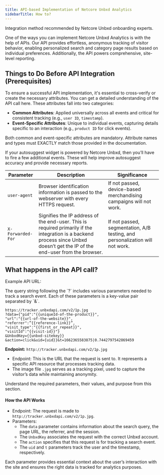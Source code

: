 ```yaml
---
title: API-based Implementation of Netcore Unbxd Analytics
sidebarTitle: How to?
---
```


<Info> Integration method recommended by Netcore Unbxd onboarding experts.</Info>

One of the ways you can implement Netcore Unbxd Analytics is with the help of APIs. Our API provides effortless, anonymous tracking of visitor behavior, enabling personalized search and category page results based on individual preferences. Additionally, the API powers comprehensive, site-level reporting.

## Things to Do Before API Integration (Prerequisites)
<Steps>
  <Step title="Add the common and event-specific attributes">
  
  To ensure a successful API implementation, it's essential to cross-verify or create the necessary attributes. You can get a detailed understanding of the API call here. These attributes fall into two categories:
  
  - **Common Attributes**: Applied universally across all events and critical for consistent tracking (e.g., `user ID`, `timestamp`).
  - **Event-Specific Attributes**: Unique to individual events, capturing details specific to an interaction (e.g., `product ID` for click events).

  <Note>
  Both common and event-specific attributes are mandatory. Attribute names and types must EXACTLY match those provided in the documentation.
</Note>

  </Step>
  <Step title="Add Autosuggest attributes">

  If your autosuggest widget is powered by Netcore Unbxd, then you’ll have to fire a few additional events. These will help improve autosuggest accuracy and provide necessary reports.
  </Step>
  
  <Step title="Pass the Request with the Following HTTP Headers">

   | Parameter         | Description                                                                                                                                                                   | Significance                                                                 |
   | ----------------- | ----------------------------------------------------------------------------------------------------------------------------------------------------------------------------- | ---------------------------------------------------------------------------- |
   | `user-agent`      | Browser identification information is passed to the webserver with every HTTPS request.                                                                                       | If not passed, device-based merchandising campaigns will not work.           |
   | `X-Forwarded-For` | Signifies the IP address of the end-user. This is required primarily if the integration is a backend process since Unbxd doesn’t get the IP of the end-user from the browser. | If not passed, segmentation, A/B testing, and personalization will not work. |
 
  </Step>
</Steps>

## What happens in the API call?

Example API URL:

<Info>
The query string following the `?` includes various parameters needed to track a search event. Each of these parameters is a key-value pair separated by `&`.
</Info>

```
https://tracker.unbxdapi.com/v2/1p.jpg
?data={"pid":"{{uniqueId-of-the-product}}",
"url":"{{url-of-the-website}}",
"referrer":”{{reference-link}}”,
"visit_type":"{{first_or_repeat}}",
"visitId":"{{visit-id}}"}
&UnbxdKey={{unbxd-sitekey}}
&action=click&uid={uid}}&t=1662365583875|0.7442797542869459
```

**Endpoint:** `http://tracker.unbxdapi.com/v2/1p.jpg`

- Endpoint: This is the URL that the request is sent to. It represents a specific API resource that processes tracking data.
- The image file `.jpg` serves as a tracking pixel, used to capture the visitor’s data while maintaining anonymity.

<Note>
Understand the required parameters, their values, and purpose from this section.
</Note>

#### How the API Works
- Endpoint: The request is made to `http://tracker.unbxdapi.com/v2/1p.jpg`.
- Parameters:
  - The `data` parameter contains information about the search query, the page URL, the referrer, and the session.
  - The `UnbxdKey` associates the request with the correct Unbxd account.
  - The `action` specifies that this request is for tracking a search event.
  - The `uid` and `t` parameters track the user and the timestamp, respectively.

Each parameter provides essential context about the user’s interaction with the site and ensures the right data is tracked for analytics purposes.
